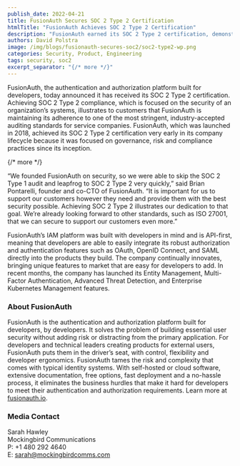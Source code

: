 ```yaml
---
publish_date: 2022-04-21 
title: FusionAuth Secures SOC 2 Type 2 Certification
htmlTitle: "FusionAuth Achieves SOC 2 Type 2 Certification"
description: "FusionAuth earned its SOC 2 Type 2 certification, demonstrating its commitment to stringent security standards and robust governance practices."
authors: David Polstra
image: /img/blogs/fusionauth-secures-soc2/soc2-type2-wp.png
categories: Security, Product, Engineering
tags: security, soc2
excerpt_separator: "{/* more */}"
---
```


FusionAuth, the authentication and authorization platform built for developers, today announced it has received its SOC 2 Type 2 certification. Achieving SOC 2 Type 2 compliance, which is focused on the security of an organization’s systems, illustrates to customers that FusionAuth is maintaining its adherence to one of the most stringent, industry-accepted auditing standards for service companies. FusionAuth, which was launched in 2018, achieved its SOC 2 Type 2 certification very early in its company lifecycle because it was focused on governance, risk and compliance practices since its inception.

{/* more */}

“We founded FusionAuth on security, so we were able to skip the SOC 2 Type 1 audit and leapfrog to SOC 2 Type 2 very quickly,” said Brian Pontarelli, founder and co-CTO of FusionAuth. “It is important for us to support our customers however they need and provide them with the best security possible. Achieving SOC 2 Type 2 illustrates our dedication to that goal. We’re already looking forward to other standards, such as ISO 27001, that we can secure to support our customers even more.”

FusionAuth’s IAM platform was built with developers in mind and is API-first, meaning that developers are able to easily integrate its robust authorization and authentication features such as OAuth, OpenID Connect, and SAML directly into the products they build. The company continually innovates, bringing unique features to market that are easy for developers to add. In recent months, the company has launched its Entity Management, Multi-Factor Authentication, Advanced Threat Detection, and Enterprise Kubernetes Management features.

### About FusionAuth

FusionAuth is the authentication and authorization platform built for developers, by developers. It solves the problem of building essential user security without adding risk or distracting from the primary application. For developers and technical leaders creating products for external users, FusionAuth puts them in the driver’s seat, with control, flexibility and developer ergonomics. FusionAuth tames the risk and complexity that comes with typical identity systems. With self-hosted or cloud software, extensive documentation, free options, fast deployment and a no-hassle process, it eliminates the business hurdles that make it hard for developers to meet their authentication and authorization requirements. Learn more at [fusionauth.io](/). 

### Media Contact

Sarah Hawley  
Mockingbird Communications  
P: +1 480 292 4640  
E: sarah@mockingbirdcomms.com


